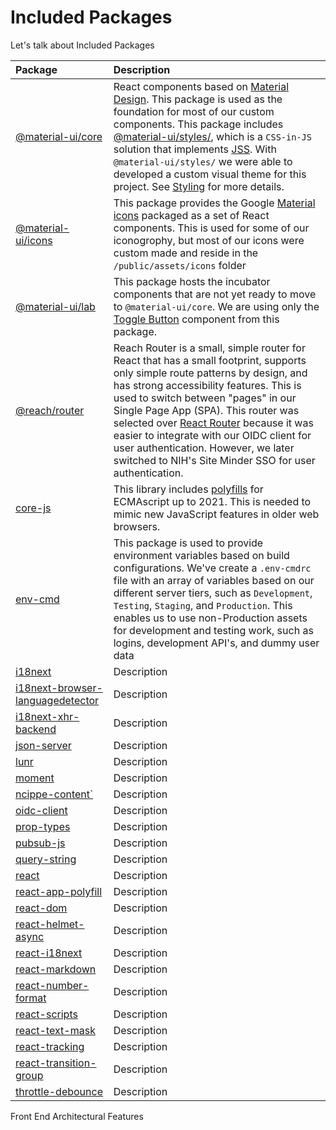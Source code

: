 
<Meta title="Architecture/Included Packages" />

# Included Packages

Let's talk about Included Packages

| Package | Description |
|:--------|:------------|
|[@material-ui/core](https://github.com/mui-org/material-ui) | React components based on [Material Design](https://material.io/design). This package is used as the foundation for most of our custom components. This package includes [@material-ui/styles/](https://github.com/mui-org/material-ui/tree/next/packages/material-ui-styles), which is a `CSS-in-JS` solution that implements [JSS](https://cssinjs.org/?v=v10.5.0). With `@material-ui/styles/` we were able to developed a custom visual theme for this project. See [Styling](/?path=/docs/architecture-styling--page) for more details.  |
|[@material-ui/icons](https://github.com/mui-org/material-ui/tree/next/packages/material-ui-icons) | This package provides the Google [Material icons](https://material.io/tools/icons/) packaged as a set of React components. This is used for some of our iconogrophy, but most of our icons were custom made and reside in the `/public/assets/icons` folder |
|[@material-ui/lab](https://github.com/mui-org/material-ui/tree/next/packages/material-ui-lab) | This package hosts the incubator components that are not yet ready to move to `@material-ui/core`. We are using only the [Toggle Button](https://material-ui.com/components/toggle-button/) component from this package. |
|[@reach/router](https://reach.tech/router/) | Reach Router is a small, simple router for React that has a small footprint, supports only simple route patterns by design, and has strong accessibility features. This is used to switch between "pages" in our Single Page App (SPA). This router was selected over [React Router](https://reactrouter.com/) because it was easier to integrate with our OIDC client for user authentication. However, we later switched to NIH's Site Minder SSO for user authentication.  |
|[core-js](https://github.com/zloirock/core-js#readme) | This library includes [polyfills](https://remysharp.com/2010/10/08/what-is-a-polyfill#:~:text=A%20polyfill%2C%20or%20polyfiller%2C%20is,API%20landscape%20if%20you%20will.) for ECMAscript up to 2021. This is needed to mimic new JavaScript features in older web browsers. |
|[env-cmd](https://github.com/toddbluhm/env-cmd#readme) | This package is used to provide environment variables based on build configurations. We've create a `.env-cmdrc` file with an array of variables based on our different server tiers, such as `Development`, `Testing`, `Staging`, and `Production`. This enables us to use non-Production assets for development and testing work, such as logins, development API's, and dummy user data |
|[i18next](http://github.com) | Description |
|[i18next-browser-languagedetector](http://github.com) | Description |
|[i18next-xhr-backend](http://github.com) | Description |
|[json-server](http://github.com) | Description |
|[lunr](http://github.com) | Description |
|[moment](http://github.com) | Description |
|[ncippe-content`](http://github.com) | Description |
|[oidc-client](http://github.com) | Description |
|[prop-types](http://github.com) | Description |
|[pubsub-js](http://github.com) | Description |
|[query-string](http://github.com) | Description |
|[react](http://github.com) | Description |
|[react-app-polyfill](http://github.com) | Description |
|[react-dom](http://github.com) | Description |
|[react-helmet-async](http://github.com) | Description |
|[react-i18next](http://github.com) | Description |
|[react-markdown](http://github.com) | Description |
|[react-number-format](http://github.com) | Description |
|[react-scripts](http://github.com) | Description |
|[react-text-mask](http://github.com) | Description |
|[react-tracking](http://github.com) | Description |
|[react-transition-group](http://github.com) | Description |
|[throttle-debounce](http://github.com) | Description |

<div class="subheading">Front End Architectural Features</div>
